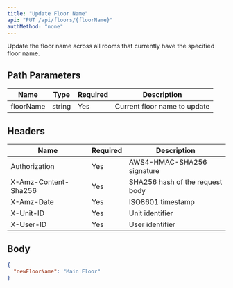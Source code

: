 ```yaml
---
title: "Update Floor Name"
api: "PUT /api/floors/{floorName}"
authMethod: "none"
---
```


Update the floor name across all rooms that currently have the specified floor name.

## Path Parameters


| Name | Type | Required | Description |
| --- | --- | --- | --- |
| floorName | string | Yes | Current floor name to update |


## Headers


| Name | Required | Description |
| --- | --- | --- |
| Authorization | Yes | AWS4-HMAC-SHA256 signature |
| X-Amz-Content-Sha256 | Yes | SHA256 hash of the request body |
| X-Amz-Date | Yes | ISO8601 timestamp |
| X-Unit-ID | Yes | Unit identifier |
| X-User-ID | Yes | User identifier |


## Body

```json
{
  "newFloorName": "Main Floor"
}
```

